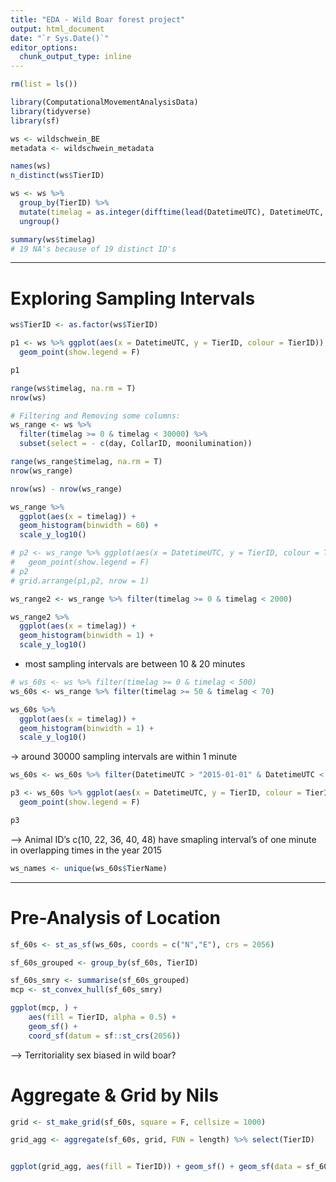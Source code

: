 ```yaml
---
title: "EDA - Wild Boar forest project"
output: html_document
date: "`r Sys.Date()`"
editor_options: 
  chunk_output_type: inline
---
```


```r
rm(list = ls())
```


```r
library(ComputationalMovementAnalysisData)
library(tidyverse)
library(sf)
```


```r
ws <- wildschwein_BE
metadata <- wildschwein_metadata
```

```r
names(ws)
n_distinct(ws$TierID)
```
```r

ws <- ws %>% 
  group_by(TierID) %>% 
  mutate(timelag = as.integer(difftime(lead(DatetimeUTC), DatetimeUTC, units = "secs"))) %>% 
  ungroup()

summary(ws$timelag)
# 19 NA's because of 19 distinct ID's
```

--------------------------------------------------------------------------------


# Exploring Sampling Intervals


```r
ws$TierID <- as.factor(ws$TierID)

p1 <- ws %>% ggplot(aes(x = DatetimeUTC, y = TierID, colour = TierID)) +
  geom_point(show.legend = F)

p1  
```

```r
range(ws$timelag, na.rm = T)
nrow(ws)

# Filtering and Removing some columns:
ws_range <- ws %>% 
  filter(timelag >= 0 & timelag < 30000) %>% 
  subset(select = - c(day, CollarID, moonilumination))

range(ws_range$timelag, na.rm = T)
nrow(ws_range)

nrow(ws) - nrow(ws_range)
```


```r
ws_range %>% 
  ggplot(aes(x = timelag)) +
  geom_histogram(binwidth = 60) +
  scale_y_log10()
```


```r
# p2 <- ws_range %>% ggplot(aes(x = DatetimeUTC, y = TierID, colour = TierID)) +
#   geom_point(show.legend = F)
# p2
# grid.arrange(p1,p2, nrow = 1)
```


```r
ws_range2 <- ws_range %>% filter(timelag >= 0 & timelag < 2000)

ws_range2 %>% 
  ggplot(aes(x = timelag)) +
  geom_histogram(binwidth = 1) +
  scale_y_log10()
```
- most sampling intervals are between 10 & 20 minutes

```r
# ws_60s <- ws %>% filter(timelag >= 0 & timelag < 500)
ws_60s <- ws_range %>% filter(timelag >= 50 & timelag < 70)

ws_60s %>% 
  ggplot(aes(x = timelag)) +
  geom_histogram(binwidth = 1) +
  scale_y_log10()

```
-> around 30000 sampling intervals are within 1 minute

```r
ws_60s <- ws_60s %>% filter(DatetimeUTC > "2015-01-01" & DatetimeUTC < "2016-01-01")

p3 <- ws_60s %>% ggplot(aes(x = DatetimeUTC, y = TierID, colour = TierID)) +
  geom_point(show.legend = F)

p3

```
--> Animal ID's c(10, 22, 36, 40, 48) have smapling interval's of one minute in overlapping times in the year 2015


```r
ws_names <- unique(ws_60s$TierName)


```



--------------------------------------------------------------------------------

# Pre-Analysis of Location


```r
sf_60s <- st_as_sf(ws_60s, coords = c("N","E"), crs = 2056)

sf_60s_grouped <- group_by(sf_60s, TierID)
```

```r
sf_60s_smry <- summarise(sf_60s_grouped)
mcp <- st_convex_hull(sf_60s_smry)
```

```r
ggplot(mcp, ) + 
    aes(fill = TierID, alpha = 0.5) +
    geom_sf() +
    coord_sf(datum = sf::st_crs(2056))
```
--> Territoriality sex biased in wild boar?


# Aggregate & Grid by Nils
```r
grid <- st_make_grid(sf_60s, square = F, cellsize = 1000)

grid_agg <- aggregate(sf_60s, grid, FUN = length) %>% select(TierID)


ggplot(grid_agg, aes(fill = TierID)) + geom_sf() + geom_sf(data = sf_60s, inherit.aes = FALSE)


```












